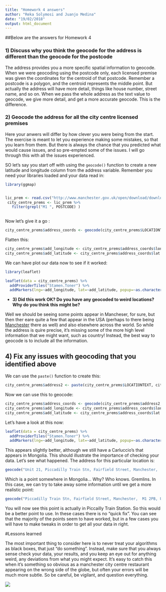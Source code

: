 ```yaml
---
title: "Homework 4 answers"
author: "Reka Solymosi and Juanjo Medina"
date: "19/02/2018"
output: html_document
---
```


##Below are the answers for Homework 4

### **1) Discuss why you think the geocode for the address is different than the geocode for the postcode**


The address provides you a more specific spatial information to geocode. When we were geocoding using the postcode only, each licensed premise was given the coordinates for the centroid of that postcode. Remember a postcode is a polygon, and the centroid represents the middle point. But actually the address will have more detail, things like house number, street name, and so on. When we pass the whole address as the text value to geocode, we give more detail, and get a more accurate geocode. This is the difference. 



### **2) Geocode the address for all the city centre licensed premises**

Here your anwers will differ by how clever you were being from the start. The exercise is meant to let you experience making some mistakes, so that you learn from them. But there is always the chance that you predicted what would cause issues, and so pre-empted some of the issues. I will go through this with all the issues experienced. 


SO let's say you start off with using the `geocode()` function to create a new latitude and longitude column from the address variable. Remember you need your libraries loaded and your data read in:

```r

library(ggmap)


lic_prem <- read.csv("http://www.manchester.gov.uk/open/download/downloads/id/169/licensed_premises.csv")
 city_centre_prems <- lic_prem %>%
   filter(grepl("M1 ", POSTCODE) )
 

```


Now let's give it a go :


```r

city_centre_prems$address_coords <- geocode(city_centre_prems$LOCATIONTEXT, source = 'dsk')

```


Flatten this: 

```r
city_centre_prems$add_longitude <- city_centre_prems$address_coords$lon
city_centre_prems$add_latitude <- city_centre_prems$address_coords$lat
```

We can have plot our data now to see if it worked: 

```r

library(leaflet)

leaflet(data = city_centre_prems) %>%
  addProviderTiles("Stamen.Toner") %>% 
  addMarkers(lng=~add_longitude, lat=~add_latitude, popup=~as.character(PREMISESNAME), label = ~as.character(PREMISESNAME))


```

- **3) Did this work OK? Do you have any geocoded to weird locations? Why do you think this might be?**


Well we should be seeing some points appear in Mancheser, for sure, but then ther eare quite a few that appear in the USA (perhaps to there being [Manchester](https://en.wikipedia.org/wiki/Manchester,_New_Hampshire) there as well) and also elsewhere across the world. So while the address is quire precise, it's missing some of the more high level information that we might want, such as country! Instead, the best way to geocode is to include all the information. 

## **4) Fix any issues with geocoding that you identified above**


We can use the `paste()` function to create this: 


```r

city_centre_prems$address2 <- paste(city_centre_prems$LOCATIONTEXT, city_centre_prems$POSTCODE, "UK", sep=", ")

```



Now we can use this to geocode:


```r
city_centre_prems$address_coords <- geocode(city_centre_prems$address2, source = 'dsk')
city_centre_prems$add_longitude <- city_centre_prems$address_coords$lon
city_centre_prems$add_latitude <- city_centre_prems$address_coords$lat
```

Let's have a look at this now: 

```r
leaflet(data = city_centre_prems) %>%
  addProviderTiles("Stamen.Toner") %>% 
  addMarkers(lng=~add_longitude, lat=~add_latitude, popup=~as.character(PREMISESNAME), label = ~as.character(PREMISESNAME))

```



This appears slightly better, although we still have a Carluccio's that appears in Mongolia. This should illustrate the importance of checking your data. Let's see what happened. The address for this particular location is: 

```r

geocode("Unit 21, Piccadilly Train Stn, Fairfield Street, Manchester,  M1 2PB, UK", source="dsk")
```


Which is a point somewhere in Mongolia... Why? Who knows. Gremlins. In this case, we can try to take away some information until we get a more realistic point: 

```r

geocode("Piccadilly Train Stn, Fairfield Street, Manchester,  M1 2PB, UK", source="dsk")
```


You will now see this point is actually in Piccailly Train Station. So this would be a better point to use. In these cases there is no "quick fix". You can see that the majority of the points seem to have worked, but in a few cases you will have to make tweaks in order to get all your data in right. 


#Lessons learned

The most important thing to consider here is to never treat your algorithms as black boxes, that just "do something". Instead, make sure that you always sense check your data, your results, and you keep an eye out for anything weird, any deviations from what you might expect. It's easy to catch this when it's something so obvious as a manchester city centre restaurant appearing on the wrong side of the globe, but often your errors will be much more subtle. So be careful, be vigilant, and question everything. 

![](https://media.giphy.com/media/5XRB3Ay93FZw4/giphy.gif)


